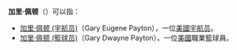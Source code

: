 {{noteTA
|G1=NBA
|1=zh-hant:太空人; zh-hans:宇航员;
}}
'''加里·佩顿'''（{{lang-en|'''Gary Payton'''}}）可以指：
* [[加里·佩顿_(宇航员)|加里·佩顿 (宇航员)]]（Gary Eugene Payton），一位[[美國|美國]][[宇航员|宇航员]]。
* [[加里·佩顿_(籃球员)|加里·佩顿 (籃球员)]]（Gary Dwayne Payton），一位[[美國|美國]]職業籃球員。

{{Disambiguation|Cat=四字人名译名消歧义}}